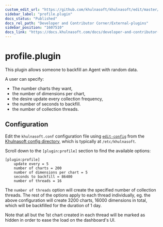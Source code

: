 ```yaml
---
custom_edit_url: "https://github.com/khulnasoft/khulnasoft/edit/master/src/collectors/profile.plugin/README.md"
sidebar_label: "profile.plugin"
docs_status: "Published"
docs_rel_path: "Developer and Contributor Corner/External-plugins"
sidebar_position: "1607510"
docs_link: "https://docs.khulnasoft.com/docs/developer-and-contributor-corner/external-plugins/profile.plugin"
---
```


# profile.plugin

This plugin allows someone to backfill an Agent with random data.

A user can specify:

- The number charts they want,
- the number of dimensions per chart,
- the desire update every collection frequency,
- the number of seconds to backfill.
- the number of collection threads.

## Configuration

Edit the `khulnasoft.conf` configuration file using [`edit-config`](/docs/khulnasoft-agent/configuration#edit-a-configuration-file-using-edit-config) from the [Khulnasoft config directory](/docs/khulnasoft-agent/configuration#the-khulnasoft-config-directory), which is typically at `/etc/khulnasoft`.

Scroll down to the `[plugin:profile]` section to find the available options:

```text
[plugin:profile]
    update every = 5
    number of charts = 200
    number of dimensions per chart = 5
    seconds to backfill = 86400
    number of threads = 16
```

The `number of threads` option will create the specified number of collection
threads. The rest of the options apply to each thread individually, eg. the
above configuration will create 3200 charts, 16000 dimensions in total, which will be
backfilled for the duration of 1 day.

Note that all but the 1st chart created in each thread will be marked as hidden
in order to ease the load on the dashboard's UI.
